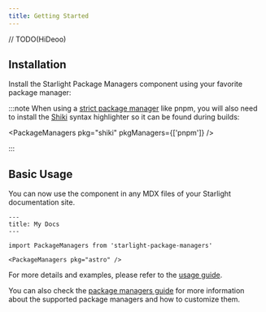 ```yaml
---
title: Getting Started
---
```



// TODO(HiDeoo)

## Installation

Install the Starlight Package Managers component using your favorite package manager:

<PackageManagers pkg="starlight-package-managers" />

:::note
When using a [strict package manager](https://pnpm.io/pnpm-vs-npm#npms-flat-tree) like pnpm, you will also need to install the [Shiki](https://shiki.matsu.io/) syntax highlighter so it can be found during builds:

<PackageManagers pkg="shiki" pkgManagers={['pnpm']} />

:::

## Basic Usage

You can now use the component in any MDX files of your Starlight documentation site.

```mdx
---
title: My Docs
---

import PackageManagers from 'starlight-package-managers'

<PackageManagers pkg="astro" />
```

For more details and examples, please refer to the [usage guide](/guides/usage).

You can also check the [package managers guide](/guides/package-managers) for more information about the supported package managers and how to customize them.
